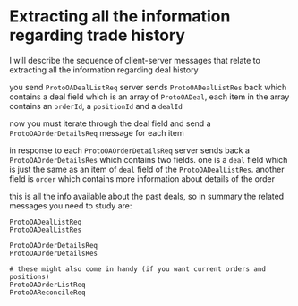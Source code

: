 # Extracting all the information regarding trade history

I will describe the sequence of client-server messages that relate to extracting
all the information regarding deal history

you send `ProtoOADealListReq` server sends `ProtoOADealListRes` back which
contains a deal field which is an array of `ProtoOADeal`, each item in the array
contains an `orderId`, a `positionId` and a `dealId`

now you must iterate through the deal field and send a `ProtoOAOrderDetailsReq`
message for each item

in response to each `ProtoOAOrderDetailsReq` server sends back a
`ProtoOAOrderDetailsRes` which contains two fields. one is a `deal` field which
is just the same as an item of `deal` field of the `ProtoOADealListRes`. another
field is `order` which contains more information about details of the order

this is all the info available about the past deals, so in summary the related
messages you need to study are:

```
ProtoOADealListReq
ProtoOADealListRes

ProtoOAOrderDetailsReq
ProtoOAOrderDetailsRes

# these might also come in handy (if you want current orders and positions)
ProtoOAOrderListReq
ProtoOAReconcileReq
```

